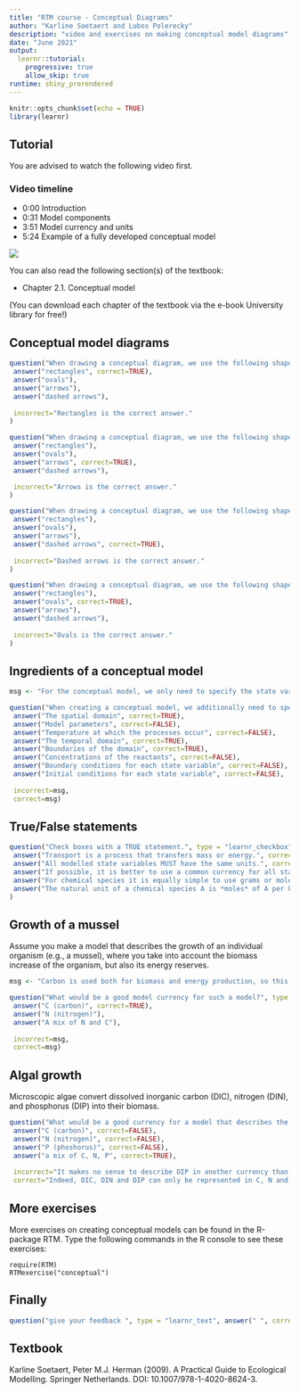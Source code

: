 ```yaml
---
title: "RTM course - Conceptual Diagrams"
author: "Karline Soetaert and Lubos Polerecky"
description: "video and exercises on making conceptual model diagrams"
date: "June 2021"
output: 
  learnr::tutorial:
    progressive: true
    allow_skip: true
runtime: shiny_prerendered
---
```


```r
knitr::opts_chunk$set(echo = TRUE)
library(learnr)
```

## Tutorial

You are advised to watch the following video first.

### Video timeline
* 0:00 Introduction
* 0:31 Model components 
* 3:51 Model currency and units
* 5:24 Example of a fully developed conceptual model

![](https://www.youtube.com/watch?v=AwG9fYz3das&list=PLx8PHcDdmF-uD1Pr07TU9SzlhlGpfrxqn&index=3)

You can also read the following section(s) of the textbook:

* Chapter 2.1. Conceptual model

(You can download each chapter of the textbook via the e-book University library for free!)

## Conceptual model diagrams

```r
question("When drawing a conceptual diagram, we use the following shape to depict STATE VARIABLES", type = "learnr_radio",
 answer("rectangles", correct=TRUE),
 answer("ovals"),
 answer("arrows"),
 answer("dashed arrows"),
 
 incorrect="Rectangles is the correct answer." 
)
```

```r
question("When drawing a conceptual diagram, we use the following shape to depict PROCESSES", type = "learnr_radio",
 answer("rectangles"),
 answer("ovals"),
 answer("arrows", correct=TRUE),
 answer("dashed arrows"),

 incorrect="Arrows is the correct answer." 
)
```

```r
question("When drawing a conceptual diagram, we use the following shape to depict FORCING FUNCTIONS", type = "learnr_radio",
 answer("rectangles"),
 answer("ovals"),
 answer("arrows"),
 answer("dashed arrows", correct=TRUE),
 
 incorrect="Dashed arrows is the correct answer." 
)
```

```r
question("When drawing a conceptual diagram, we use the following shape to depict DERIVED VARIABLES", type = "learnr_radio",
 answer("rectangles"),
 answer("ovals", correct=TRUE),
 answer("arrows"),
 answer("dashed arrows"),
 
 incorrect="Ovals is the correct answer." 
)
```

## Ingredients of a conceptual model

```r
msg <- "For the conceptual model, we only need to specify the state variables and the spatial and temporal domain, including the domain boundaries. The values of the model parameters, initial conditions and boundary conditions are specified when we *apply* the model."

question("When creating a conceptual model, we additionally need to specify", type = "learnr_checkbox",
 answer("The spatial domain", correct=TRUE),
 answer("Model parameters", correct=FALSE),
 answer("Temperature at which the processes occur", correct=FALSE),
 answer("The temporal domain", correct=TRUE),
 answer("Boundaries of the domain", correct=TRUE),
 answer("Concentrations of the reactants", correct=FALSE),
 answer("Boundary conditions for each state variable", correct=FALSE),
 answer("Initial conditions for each state variable", correct=FALSE),
 
 incorrect=msg,
 correct=msg)
```

## True/False statements

```r
question("Check boxes with a TRUE statement.", type = "learnr_checkbox",
 answer("Transport is a process that transfers mass or energy.", correct=TRUE),
 answer("All modelled state variables MUST have the same units.", correct=FALSE),
 answer("If possible, it is better to use a common currency for all state variables.", correct=TRUE),
 answer("For chemical species it is equally simple to use grams or moles.", correct=FALSE),
 answer("The natural unit of a chemical species A is *moles* of A per kilogram (e.g., of water) or *moles* of A per m3 (e.g. of water).", correct=TRUE)
)
```

## Growth of a mussel

Assume you make a model that describes the growth of an individual organism (e.g., a mussel), where you take into account the biomass increase of the organism, but also its energy reserves.

```r
msg <- "Carbon is used both for biomass and energy production, so this is the best model currency."

question("What would be a good model currency for such a model?", type = "learnr_radio",
 answer("C (carbon)", correct=TRUE),
 answer("N (nitrogen)"),
 answer("A mix of N and C"),
 
 incorrect=msg,
 correct=msg)
```

## Algal growth

Microscopic algae convert dissolved inorganic carbon (DIC), nitrogen (DIN), and phosphorus (DIP) into their biomass.  

```r
question("What would be a good currency for a model that describes the dependency of algae on DIC, DIN and DIP?", type = "learnr_radio",
 answer("C (carbon)", correct=FALSE),
 answer("N (nitrogen)", correct=FALSE),
 answer("P (phoshorus)", correct=FALSE),
 answer("a mix of C, N, P", correct=TRUE),
 
 incorrect="It makes no sense to describe DIP in another currency than P, and similarly DIN and DIC should be represented in N and C, respectively.",
 correct="Indeed, DIC, DIN and DIP can only be represented in C, N and P currencies, respectively.")
```

## More exercises

More exercises on creating conceptual models can be found in the R-package RTM. Type the following commands in the R console to see these exercises:

```
require(RTM)
RTMexercise("conceptual")
```

## Finally

```r
question("give your feedback ", type = "learnr_text", answer(" ", correct=TRUE), correct="thank you", incorrect = "thank you")
```

## Textbook

Karline Soetaert, Peter M.J. Herman (2009). A Practical Guide to Ecological Modelling. Springer Netherlands. DOI: 10.1007/978-1-4020-8624-3.
